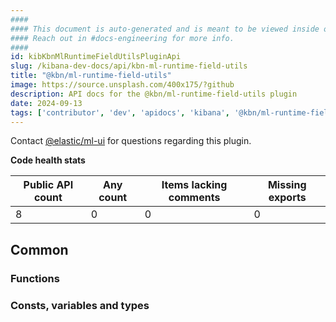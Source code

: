 ```yaml
---
####
#### This document is auto-generated and is meant to be viewed inside our experimental, new docs system.
#### Reach out in #docs-engineering for more info.
####
id: kibKbnMlRuntimeFieldUtilsPluginApi
slug: /kibana-dev-docs/api/kbn-ml-runtime-field-utils
title: "@kbn/ml-runtime-field-utils"
image: https://source.unsplash.com/400x175/?github
description: API docs for the @kbn/ml-runtime-field-utils plugin
date: 2024-09-13
tags: ['contributor', 'dev', 'apidocs', 'kibana', '@kbn/ml-runtime-field-utils']
---
```




Contact [@elastic/ml-ui](https://github.com/orgs/elastic/teams/ml-ui) for questions regarding this plugin.

**Code health stats**

| Public API count  | Any count | Items lacking comments | Missing exports |
|-------------------|-----------|------------------------|-----------------|
| 8 | 0 | 0 | 0 |

## Common

### Functions
<DocDefinitionList data={kbnMlRuntimeFieldUtilsObj.common.functions}/>

### Consts, variables and types
<DocDefinitionList data={kbnMlRuntimeFieldUtilsObj.common.misc}/>

